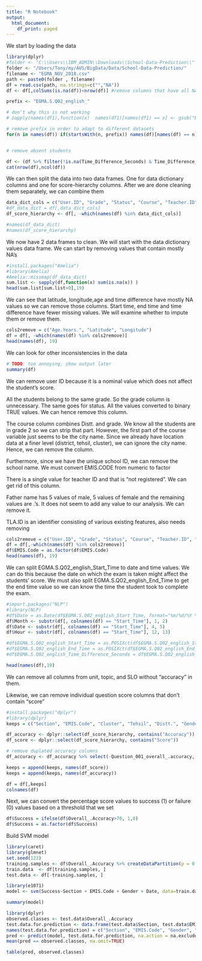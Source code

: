 ```yaml
---
title: "R Notebook"
output:
  html_document:
    df_print: paged
---
```


We start by loading the data
```r
library(dplyr)
#folder <- "C:\\Users\\IBM_ADMIN\\Downloads\\School-Data-Prediction\\"
folder <- "/Users/Tony/my/AUS/BigData/Data/School-Data-Prediction/"
filename <- "EGMA_NOV_2018.csv"
path <- paste0(folder , filename)
df = read.csv(path, na.strings=c("","NA"))
df <- df[,colSums(is.na(df))<nrow(df)] #remove columns that have all NA's

prefix <- "EGMA.S.Q02_english_"

# don't why this is not working
# sapply(names(df1),function(x)  names(df1)[names(df1) == x] <- gsub("EGMA.S.Q02_english_", "", x))

# remove prefix in order to adapt to different datasets
for(n in names(df)) if(startsWith(n, prefix)) names(df)[names(df) == n] <- gsub(prefix, "", n)


# remove absent students

df <- (df %>% filter(!is.na(Time_Difference_Seconds) & Time_Difference_Seconds > 0))
cat(nrow(df),ncol(df))
```

We can then split the data into two data frames. One for data dictionary columns and one for score-hierarchy columns. After we are done cleaning them separately, we can combine them
```r

data_dict_cols = c("User.ID", "Grade", "Status", "Course", "Teacher.ID", "School", "EMIS.Code", "TLA.ID", "Cluster", "Tehsil", "Distt.", "Father.Name", "Age.Years.", "Gender", "Section", "Start_Time","End_Time", "Time_Difference_Seconds", "Latitude", "Longitude")
#df_data_dict = df[,data_dict_cols]  
df_score_hierarchy <- df[, -which(names(df) %in% data_dict_cols)]

#names(df_data_dict)
#names(df_score_hierarchy)

```

We now have 2 data frames to clean. We will start with the data dictionary values data frame. We can start by removing values that contain mostly NA's
```r
#install.packages("Amelia")
#library(Amelia)
#Amelia::missmap(df_data_dict)
sum.list <- sapply(df,function(x) sum(is.na(x)) )
head(sum.list[sum.list>0],19)
```
We can see that latitude, longitude,age and time difference have mostly NA values so we can remove those columns. Start time, end time and time difference have fewer missing values. We will examine whether to impute them or remove them.
```r
cols2remove = c("Age.Years.", "Latitude", "Longitude")
df = df[, -which(names(df) %in% cols2remove)]
head(names(df), 19)
```
We can look for other inconsistencies in the data
```r
# TODO: too annoying, show output later
summary(df)
```
We can remove user ID because it is a nominal value which does not affect the student's score.

All the students belong to the same grade. So the grade column is unnecessary. The same goes for status. All the values converted to binary TRUE values. We can hence remove this column.

The course column combines Distt. and grade. We know all the students are in grade 2 so we can strip that part. However, the first part of the course variable just seems to be the city name. Since we already have location data at a finer level (district, tehsil, cluster), we can ignore the city name. Hence, we can remove the column.

Furthermore, since we have the unique school ID, we can remove the school name. We must convert EMIS.CODE from numeric to factor


There is a single value for teacher ID and that is "not registered". We can get rid of this column.

Father name has 5 values of male, 5 values of female and the remaining values are .'s. It does not seem to add any value to our analysis. We can remove it.

TLA.ID is an identifier consisting of various existing features, also needs removing

```r
cols2remove = c("User.ID", "Grade", "Status", "Course", "Teacher.ID", "Father.Name", "TLA.ID")
df = df[,-which(names(df) %in% cols2remove)]
df$EMIS.Code = as.factor(df$EMIS.Code)
head(names(df), 19)
```
We can split EGMA.S.Q02_english_Start_Time to date and time values. We can do this because the date on which the exam is taken might affect the students' score. We must also split EGMA.S.Q02_english_End_Time to get the end time value so we can know the time the student took to complete the exam. 
```r
#import.packages("NLP")
#library(NLP)
#df$Date = as.Date(df$EGMA.S.Q02_english_Start_Time, format="%m/%d/%Y %H:%M:%S")
df$Month <- substr(df[, colnames(df) == "Start_Time"], 1, 2)
df$Date <- substr(df[, colnames(df) == "Start_Time"], 4, 5)
df$Hour <- substr(df[, colnames(df) == "Start_Time"], 12, 13)

#df$EGMA.S.Q02_english_Start_Time = as.POSIXct(df$EGMA.S.Q02_english_Start_Time, format="%m/%d/%Y %H:%M:%S")
#df$EGMA.S.Q02_english_End_Time = as.POSIXct(df$EGMA.S.Q02_english_End_Time, format="%m/%d/%Y %H:%M:%S")
#df$EGMA.S.Q02_english_Time_Difference_Seconds = df$EGMA.S.Q02_english_End_Time - df$EGMA.S.Q02_english_Start_Time 

```

```r
head(names(df),19)
```

We can remove all columns from unit, topic, and SLO without "accuracy" in them.

Likewise, we can remove individual question score columns that don't contain "score"
```r
#install.packages("dplyr")
#library(dplyr)
keeps = c("Section", "EMIS.Code", "Cluster", "Tehsil", "Distt.", "Gender", "Time_Difference_Seconds", "Overall_.Accuracy","Month", "Date", "Hour")

df_accuracy <- dplyr::select(df_score_hierarchy, contains("Accuracy"))
df_score <- dplyr::select(df_score_hierarchy, contains("Score"))

# remove duplated accuracy columns
df_accuracy <- df_accuracy %>% select(-Question_001_overall_.accuracy, -Question_002_overall_.accuracy, -Question_003_overall_.accuracy, -Overall_.Accuracy)

keeps = append(keeps, names(df_score))
keeps = append(keeps, names(df_accuracy))

df = df[,keeps] 
colnames(df)
```


Next, we can convert the percentage score values to success (1) or failure (0) values based on a threshold that we set
```r
df$Success = ifelse(df$Overall_.Accuracy>70, 1,0)
df$Success = as.factor(df$Success)
```


Build SVM model
```r
library(caret)
library(glmnet)
set.seed(123)
training.samples <- df$Overall_.Accuracy %>% createDataPartition(p = 0.8, list = FALSE)
train.data  <- df[training.samples, ]
test.data <- df[-training.samples, ]

```


```r
library(e1071)
model <- svm(Success~Section + EMIS.Code + Gender + Date, data=train.data, probability=TRUE,scale=TRUE)
```


```r
summary(model)
```
```r
library(dplyr)
observed.classes <- test.data$Overall_.Accuracy
test.data.for.prediction <- data.frame(test.data$Section, test.data$EMIS.Code, test.data$Gender, test.data$Date)
names(test.data.for.prediction) = c("Section", "EMIS.Code", "Gender", "Date")
pred <- predict(model, test.data.for.prediction, na.action = na.exclude)
mean(pred == observed.classes, na.omit=TRUE)
```
```r
table(pred, observed.classes)
```


